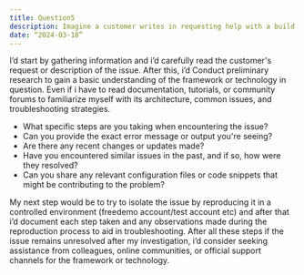 ```yaml
---
title: Question5
description: Imagine a customer writes in requesting help with a build issue on a framework or technology that you've not seen before. How would you begin troubleshooting this and what questions would you ask the customer to understand the situation better?
date: “2024-03-18”
---
```

I’d start by gathering information and i’d carefully read the customer's request or description of the issue. After this, i’d Conduct preliminary research to gain a basic understanding of the framework or technology in question. Even if i have to read documentation, tutorials, or community forums to familiarize myself with its architecture, common issues, and troubleshooting strategies.
<ul>
  <li>What specific steps are you taking when encountering the issue?</li>
  <li>Can you provide the exact error message or output you're seeing?</li>
  <li>Are there any recent changes or updates made?</li>
<li>Have you encountered similar issues in the past, and if so, how were they resolved?</li>
<li>Can you share any relevant configuration files or code snippets that might be contributing to the problem?</li>
</ul>

My next step would be to try to isolate the issue by reproducing it in a controlled environment (freedemo account/test account etc) and after that i’d document each step taken and any observations made during the reproduction process to aid in troubleshooting.
After all these steps if the issue remains unresolved after my investigation, i’d consider seeking assistance from colleagues, online communities, or official support channels for the framework or technology.

